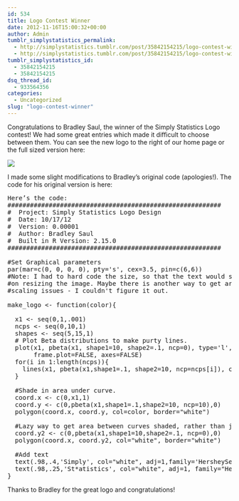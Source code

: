 ```yaml
---
id: 534
title: Logo Contest Winner
date: 2012-11-16T15:00:32+00:00
author: Admin
tumblr_simplystatistics_permalink:
  - http://simplystatistics.tumblr.com/post/35842154215/logo-contest-winner
  - http://simplystatistics.tumblr.com/post/35842154215/logo-contest-winner
tumblr_simplystatistics_id:
  - 35842154215
  - 35842154215
dsq_thread_id:
  - 933564356
categories:
  - Uncategorized
slug: "logo-contest-winner"
---
```

Congratulations to Bradley Saul, the winner of the Simply Statistics Logo contest! We had some great entries which made it difficult to choose between them. You can see the new logo to the right of our home page or the full sized version here:

![](http://media.tumblr.com/tumblr_mdl39pL5ua1r08wvg.png)

I made some slight modifications to Bradley&#8217;s original code (apologies!). The code for his original version is here:

<pre>Here’s the code:
#########################################################
#  Project: Simply Statistics Logo Design
#  Date: 10/17/12
#  Version: 0.00001
#  Author: Bradley Saul
#  Built in R Version: 2.15.0
#########################################################

#Set Graphical parameters
par(mar=c(0, 0, 0, 0), pty='s', cex=3.5, pin=c(6,6))
#Note: I had to hard code the size, so that the text would scale
#on resizing the image. Maybe there is another way to get around font
#scaling issues - I couldn't figure it out.

make_logo &lt;- function(color){
  
  x1 &lt;- seq(0,1,.001)
  ncps &lt;- seq(0,10,1)
  shapes &lt;- seq(5,15,1)
  # Plot Beta distributions to make purty lines.
  plot(x1, pbeta(x1, shape1=10, shape2=.1, ncp=0), type='l', xlab='', ylab='', 
       frame.plot=FALSE, axes=FALSE)
  for(i in 1:length(ncps)){
    lines(x1, pbeta(x1,shape1=.1, shape2=10, ncp=ncps[i]), col=color)
  }

  #Shade in area under curve.
  coord.x &lt;- c(0,x1,1)
  coord.y &lt;- c(0,pbeta(x1,shape1=.1,shape2=10, ncp=10),0)
  polygon(coord.x, coord.y, col=color, border="white")

  #Lazy way to get area between curves shaded, rather than just area under curve.
  coord.y2 &lt;- c(0,pbeta(x1,shape1=10,shape2=.1, ncp=0),0)
  polygon(coord.x, coord.y2, col="white", border="white")

  #Add text
  text(.98,.4,'Simply', col="white", adj=1,family='HersheySerif')
  text(.98,.25,'St*atistics', col="white", adj=1, family="HersheySerif")
}
</pre>

Thanks to Bradley for the great logo and congratulations!
